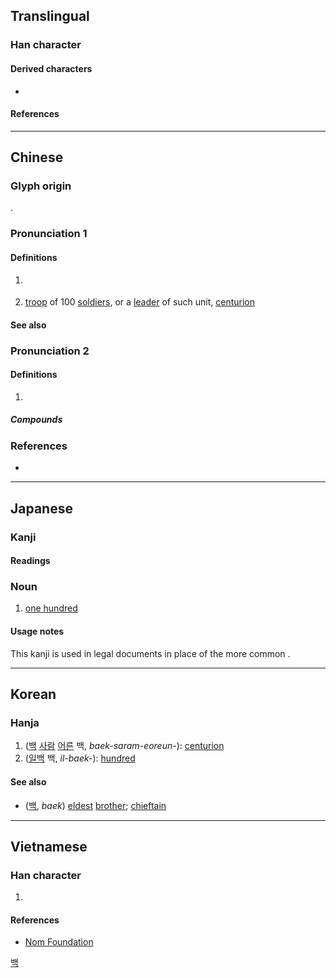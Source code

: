 {{also|百|伯}}
{{character info}}
==Translingual==

===Han character===
{{Han char|rn=9|rad=人|as=06|sn=8|four=21260|canj=OMA|ids=⿰亻百}}

====Derived characters====
* {{l|mul|[[宿]], [[𧟸]], [[𩃫]]}}

====References====
{{Han ref|kx=0100.140|dkj=00553|dj=0212.090|hdz=10146.030|uh=4F70}}

----

==Chinese==
{{zh-forms|alt=伯}}

===Glyph origin===
{{Han etym}}
{{Han compound|人|alt1=亻|百|ls=psc|c1=s|c2=p}}.

===Pronunciation 1===
{{zh-pron
|m=bǎi
|c=baak3
|mn=pah
|cat=
}}

====Definitions====
{{zh-hanzi}}

# {{lb|zh|financial}} {{zh-alt-form|*百|[[hundred]]}}
# {{lb|zh|archaic}} [[troop]] of 100 [[soldier]]s, or a [[leader]] of such unit, [[centurion]]

====See also====
{{Chinese-numbers}}

===Pronunciation 2===
{{zh-pron
|m=mò
|c=mak6
|mc=y
|oc=y
|cat=
}}

====Definitions====
{{zh-hanzi}}

# {{zh-alt-form|陌|tr=-}}

=====Compounds=====
{{zh-der|田連仟佰}}

===References===
* {{R:yue:Hanzi}}

{{cln|zh|numeral symbols|numerals}}

----

==Japanese==

===Kanji===
{{ja-kanji|grade=9|rs=人06}}

====Readings====
{{ja-readings
|goon=びゃく
|kanon=はく
|kanyoon=ひゃく
|kun=おさ
}}

===Noun===
{{ja-noun|はく}}

# {{lb|ja|legal|sort=はく}} [[one hundred]]

====Usage notes====
This kanji is used in legal documents in place of the more common {{ja-l|百}}.

----

==Korean==

===Hanja===
{{ko-hanja|백}}

# ([[백]] [[사람]] [[어른]] 백, ''baek-saram-eoreun-''): [[centurion]]
# ([[일]][[백]] 백, ''il-baek-''): [[hundred]]

====See also====
* {{l|ko|伯}} ([[백]], ''baek'') [[eldest]] [[brother]]; [[chieftain]]

[[Category:Hanja readings|백]]

----

==Vietnamese==

===Han character===
{{vi-readings|reading=bách|rs=人06}}

# {{rfdef|vi|sort=人06}}

====References====
* [http://nomfoundation.org/common/nom_details.php?codepoint=4f70 Nom Foundation]